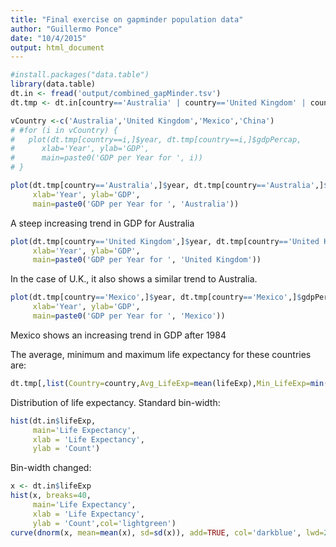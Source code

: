 ```yaml
---
title: "Final exercise on gapminder population data"
author: "Guillermo Ponce"
date: "10/4/2015"
output: html_document
---
```


```r
#install.packages("data.table")
library(data.table)
dt.in <- fread('output/combined_gapMinder.tsv')
dt.tmp <- dt.in[country=='Australia' | country=='United Kingdom' | country=='Mexico',]

vCountry <-c('Australia','United Kingdom','Mexico','China') 
# #for (i in vCountry) {    
#   plot(dt.tmp[country==i,]$year, dt.tmp[country==i,]$gdpPercap,
#      xlab='Year', ylab='GDP',
#      main=paste0('GDP per Year for ', i))
# }
```
```r
plot(dt.tmp[country=='Australia',]$year, dt.tmp[country=='Australia',]$gdpPercap,
     xlab='Year', ylab='GDP',
     main=paste0('GDP per Year for ', 'Australia'))
```

A steep increasing trend in GDP for Australia

```r
plot(dt.tmp[country=='United Kingdom',]$year, dt.tmp[country=='United Kingdom',]$gdpPercap,
     xlab='Year', ylab='GDP',
     main=paste0('GDP per Year for ', 'United Kingdom'))
```

In the case of U.K., it also shows a similar trend to Australia.

```r
plot(dt.tmp[country=='Mexico',]$year, dt.tmp[country=='Mexico',]$gdpPercap,
     xlab='Year', ylab='GDP',
     main=paste0('GDP per Year for ', 'Mexico'))
```

Mexico shows an increasing trend in GDP after 1984


The average, minimum and maximum life expectancy for these countries are:

```r
dt.tmp[,list(Country=country,Avg_LifeExp=mean(lifeExp),Min_LifeExp=min(lifeExp), Max_LifeExp=max(lifeExp)),by='country'][,2:5,with=FALSE]
```

Distribution of life expectancy.
Standard bin-width:

```r
hist(dt.in$lifeExp,
     main='Life Expectancy',
     xlab = 'Life Expectancy',
     ylab = 'Count')
```

Bin-width changed:

```r
x <- dt.in$lifeExp
hist(x, breaks=40,
     main='Life Expectancy',
     xlab = 'Life Expectancy',
     ylab = 'Count',col='lightgreen')
curve(dnorm(x, mean=mean(x), sd=sd(x)), add=TRUE, col='darkblue', lwd=2) 
```

